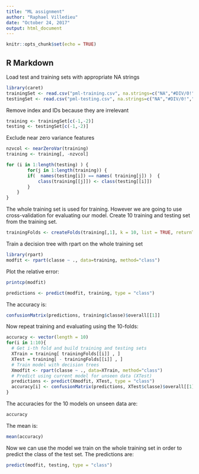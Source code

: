 ```yaml
---
title: "ML assignment"
author: "Raphael Villedieu"
date: "October 24, 2017"
output: html_document
---
```


```r
knitr::opts_chunk$set(echo = TRUE)
```

## R Markdown

Load test and training sets with appropriate NA strings

```r
library(caret)
trainingSet <- read.csv("pml-training.csv", na.strings=c("NA","#DIV/0!",""))
testingSet <- read.csv("pml-testing.csv", na.strings=c("NA","#DIV/0!",""))
```

Remove index and IDs because they are irrelevant

```r
training <- trainingSet[c(-1,-2)]
testing <- testingSet[c(-1,-2)]
```
Exclude near zero variance features

```r
nzvcol <- nearZeroVar(training)
training <- training[, -nzvcol]
```

```r
for (i in 1:length(testing) ) {
        for(j in 1:length(training)) {
        if(  names(testing[i]) == names( training[j]) )  {
            class(training[[j]]) <- class(testing[[i]])
        }      
    }      
}

```
The whole training set is used for training. However we are going to use cross-validation for evaluating our model.
Create 10 training and testing set from the training set.

```r
trainingFolds <- createFolds(training[,1], k = 10, list = TRUE, returnTrain = TRUE)
```

Train a decision tree with rpart on the whole training set

```r
library(rpart)
modfit <- rpart(classe ~ ., data=training, method="class")
```

Plot the relative error:
```r
printcp(modfit)
```
```r
predictions <- predict(modfit, training, type = "class")
```

The accuracy is:

```r
confusionMatrix(predictions, training$classe)$overall[[1]]
```

Now repeat training and evaluating using the 10-folds:

```r
accuracy <- vector(length = 10)
for(i in 1:10){
  # Get i-th fold and build training and testing sets
  XTrain = training[ trainingFolds[[i]] , ]
  XTest = training[ - trainingFolds[[i]] , ]
  # Train model with decision trees
  Xmodfit <- rpart(classe ~ ., data=XTrain, method="class")
  # Predict using current model for unseen data (XTest)
  predictions <- predict(Xmodfit, XTest, type = "class")
  accuracy[i] <- confusionMatrix(predictions, XTest$classe)$overall[[1]]
}  
```

The accuracies for the 10 models on unseen data are:

```r
accuracy
```

The mean is:

```r
mean(accuracy)
```

Now we can use the model we train on the whole training set in order to predict the class of the test set.
The predictions are:
```r
predict(modfit, testing, type = "class")
```




